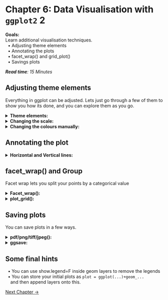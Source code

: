 

# Chapter 6: Data Visualisation with `ggplot2` 2


<div class="hint-goals">      
**Goals:**     
Learn additional visualisation techniques.    
&nbsp;&nbsp;&#8226; Adjusting theme elements    
&nbsp;&nbsp;&#8226; Annotating the plots     
&nbsp;&nbsp;&#8226; facet_wrap() and grid_plot()    
&nbsp;&nbsp;&#8226; Savings plots   
</div>

<read-time><i>**Read time**: 15 Minutes</i></read-time>

<wimr>

## Adjusting theme elements

Everything in ggplot can be adjusted. Lets just go through a few of them to show you how its done, and you can explore them as you go. 


<details><summary>**Theme elements:**</summary>

```r
data %>%
  ggplot(aes(CD28, age, color = log(CCR5_MFI))) +
  geom_point()+
  theme_classic()+
  theme(axis.text = element_text(size=10),
        axis.title = element_text(size=12), 
        legend.position = "inside", legend.justification = c(.99,.99))
```
<e></details>


<details><summary>**Changing the scale:**</summary>

```r
data %>%
  ggplot(aes(CD28, age)) +
  geom_point()+
  theme_bw()+
  ylim(0,100)
```
<e></details>

<details><summary>**Changing the colours manually:**</summary>

```r
data %>%
  mutate(percent_CCR5 = 100*CCR5/CD4) %>%
  ggplot(aes(
    x = group, 
    y = percent_CCR5, 
    fill = group
  ))+
  geom_boxplot(width=0.5) + 
  geom_jitter(width=0.1, alpha=0.2)+
  labs( y= "CCR5 %", x= "Tissue x Layer")+
  scale_fill_manual(values = c("blue", "blue4", "red", "red4", "green", "green4"))
  theme_classic()
data %>% mutate(percent_HLADR = HLADR/CD4) %>%
  ggplot(aes(x=CD28, y=age, color = percent_HLADR)) +
  geom_point()+
  theme_bw()+
  scale_color_gradient(high = "#FF0000", low = "#0000FF") # you can search hex numbers, or match colours to a powerpoint presentation. You can use digital colour meter on Mac
data %>% mutate(percent_HLADR = HLADR/CD4) %>%
  ggplot(aes(x=CD28, y=age, color = percent_HLADR)) +
  geom_point()+
  theme_bw()+
  scale_color_viridis_c() # you can search through the options for these, as well as other scale_color and scale_fill options.
```
<e></details>

<wimr> 

## Annotating the plot

<details><summary>**Horizontal and Vertical lines:**</summary>

I've added vertical lines (vlines), where you can specify the xintercepts to draw lines through. 

I also added "annotate" layers where you can specify "text" or "segment" layers, with x, y and label arguments for 

```r
data %>%
  mutate(percent_CCR5 = 100*CCR5/CD4) %>%
  ggplot(aes(
    x = group, 
    y = percent_CCR5
  ))+
  geom_boxplot(width=0.5) + 
  geom_jitter(width=0.1, alpha=0.2)+
  labs( y= "CCR5 %", x= "Tissue x Layer")+
  geom_vline(xintercept = c(2,4)+.5)+
  annotate("segment", 
           x=c(1:6)-.25, xend = c(1:6)+.25, 
           y=data%>% mutate(percent_CCR5 = 100*CCR5/CD4) %>% group_by(group) %>% summarise(mean = mean(percent_CCR5)) %>% select(mean) %>% unlist(), color="red", size=2)+
  annotate("text", 
           x=1:6, 
           y=data%>% mutate(percent_CCR5 = 100*CCR5/CD4) %>% group_by(group) %>% summarise(mean = mean(percent_CCR5)) %>% select(mean) %>% unlist(),
           label = data%>% mutate(percent_CCR5 = 100*CCR5/CD4)%>%group_by(group)%>%summarise(mean=mean(percent_CCR5)) %>% select(mean) %>% unlist() %>%round(),
           hjust = -2, color="red")+
    theme_classic()
```
<e></details>

<wimr> 

## facet_wrap() and Group

Facet wrap lets you split your points by a categorical value

<details><summary>**Facet_wrap():**</summary>

```r
data %>% mutate(percent_HLADR = 100*HLADR/CD4) %>%
  ggplot(aes(x=CD28, y=age, color = percent_HLADR)) +
  geom_point(aes(shape=layer))+
  theme_bw()+
  scale_color_gradient(high = "#FF0000", low = "#0000FF")+
  facet_wrap(~tissue)
```
<e></details>

<details><summary>**plot_grid():**</summary>

```r
library(cowplot)

plot1 = data %>%
  mutate(percent_CCR5 = 100*CCR5/CD4) %>%
  ggplot(aes(
    x = group, 
    y = percent_CCR5
  ))+
  geom_boxplot(width=0.5) + 
  geom_jitter(width=0.1, alpha=0.2)+
  labs( y= "CCR5 %", x= "Tissue x Layer", title="Percent CCR5")+
  geom_vline(xintercept = c(2,4)+.5)+
  theme_classic()
plot2 = data %>%
  ggplot(aes(
    x = group, 
    y = log(CCR5_MFI)
  ))+
  geom_boxplot(width=0.5) + 
  geom_jitter(width=0.1, alpha=0.2)+
  labs( y= "log(CCR5 MFI)", x= "Tissue x Layer", title="CCR5 MFI")+
  geom_vline(xintercept = c(2,4)+.5)+
  theme_classic()

plot_grid(plot1,plot2, nrow=2) #or change the rows. Add 50 plots if you want to adn specify how you arrange them by rows and/or columns

```
<e></details>

<wimr> 

## Saving plots

You can save plots in a few ways.

<details><summary>**pdf/png/tiff/jpeg():**</summary>

Use `?png` to get the specific options, but here is a simple example of generating a multipage pdf. 

You call the function to "open" the pdf, plot your figures, and then close the pdf using `dev.off()`

```r
pdf(file="CCR5_results.pdf", widht = 7, height=7) 

data %>%
  mutate(percent_CCR5 = 100*CCR5/CD4) %>%
  ggplot(aes(
    x = group, 
    y = percent_CCR5
  ))+
  geom_boxplot(width=0.5) + 
  geom_jitter(width=0.1, alpha=0.2)+
  labs( y= "CCR5 %", x= "Tissue x Layer", title="Percent CCR5")+
  geom_vline(xintercept = c(2,4)+.5)+
  theme_classic()

data %>%
  ggplot(aes(
    x = group, 
    y = log(CCR5_MFI)
  ))+
  geom_boxplot(width=0.5) + 
  geom_jitter(width=0.1, alpha=0.2)+
  labs( y= "log(CCR5 MFI)", x= "Tissue x Layer", title="CCR5 MFI")+
  geom_vline(xintercept = c(2,4)+.5)+
  theme_classic()

dev.off()
```

<e></details>

<details><summary>**ggsave:**</summary>

ggsave is quite simple and allows you to very easily control resolutions and size. 

```r

ggsave("CCR5_percent.png", 
       plot1, 
       path = "C:/1_Yc/r-analysis-user-group/plots", 
       width = 7, height = 5, units = c('cm'), 
       dpi=300)

```

<e></details>

<wimr> 

## Some final hints

<div class="hint-info">      
&nbsp;&nbsp;&#8226; You can use show.legend=F inside geom layers to remove the legends    
&nbsp;&nbsp;&#8226; You can store your initial plots as `plot = ggplot(...)+geom_...`     
&nbsp;&nbsp;&nbsp;&nbsp;and then append layers onto this.     

</div>

[Next Chapter →](https://drthomasoneil.github.io/analysis-user-group/r-tutorial/_book/chapter-7-statistical-analysis.html)


<div id="quote-box" style="text-align:center; font-style:italic; margin-top:20px; margin-bottom:20px;"></div>
